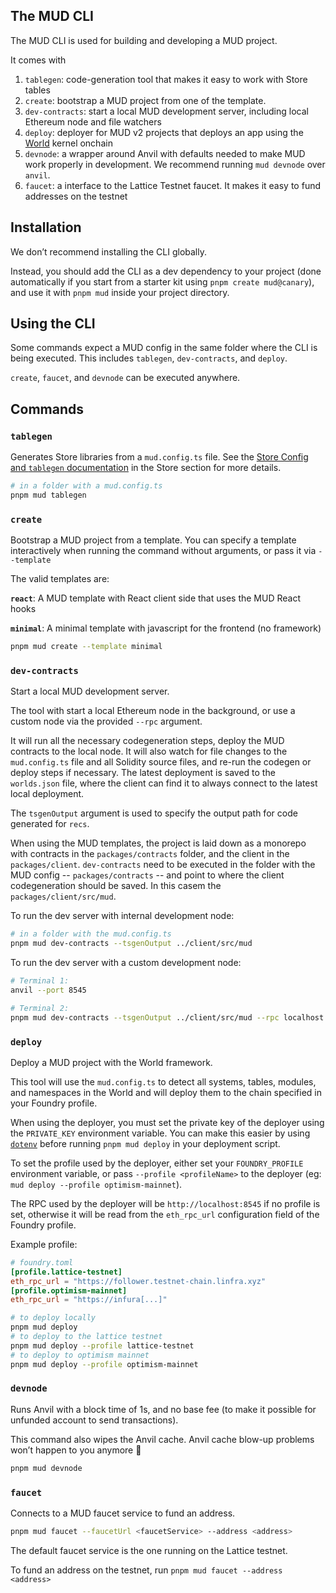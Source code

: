 ## The MUD CLI

The MUD CLI is used for building and developing a MUD project.

It comes with

1. `tablegen`: code-generation tool that makes it easy to work with Store tables
2. `create`: bootstrap a MUD project from one of the template.
3. `dev-contracts`: start a local MUD development server, including local Ethereum node and file watchers
4. `deploy`: deployer for MUD v2 projects that deploys an app using the [World](world) kernel onchain
5. `devnode`: a wrapper around Anvil with defaults needed to make MUD work properly in development. We recommend running `mud devnode` over `anvil`.
6. `faucet`: a interface to the Lattice Testnet faucet. It makes it easy to fund addresses on the testnet

## Installation

We don’t recommend installing the CLI globally.

Instead, you should add the CLI as a dev dependency to your project (done automatically if you start from a starter kit using `pnpm create mud@canary`), and use it with `pnpm mud` inside your project directory.

## Using the CLI

Some commands expect a MUD config in the same folder where the CLI is being executed. This includes `tablegen`, `dev-contracts`, and `deploy`.

`create`, `faucet`, and `devnode` can be executed anywhere.

## Commands

### `tablegen`

Generates Store libraries from a `mud.config.ts` file. See the [Store Config and `tablegen` documentation](store/config) in the Store section for more details.

```bash
# in a folder with a mud.config.ts
pnpm mud tablegen
```

### `create`

Bootstrap a MUD project from a template. You can specify a template interactively when running the command without arguments, or pass it via `--template`

The valid templates are:

**`react`**: A MUD template with React client side that uses the MUD React hooks

**`minimal`**: A minimal template with javascript for the frontend (no framework)

```bash
pnpm mud create --template minimal
```

### `dev-contracts`

Start a local MUD development server.

The tool with start a local Ethereum node in the background, or use a custom node via the provided `--rpc` argument.

It will run all the necessary codegeneration steps, deploy the MUD contracts to the local node.
It will also watch for file changes to the `mud.config.ts` file and all Solidity source files, and re-run the codegen or deploy steps if necessary.
The latest deployment is saved to the `worlds.json` file, where the client can find it to always connect to the latest local deployment.

The `tsgenOutput` argument is used to specify the output path for code generated for `recs`.

When using the MUD templates, the project is laid down as a monorepo with contracts in the `packages/contracts` folder, and the client in the `packages/client`. `dev-contracts` need to be executed in the folder with the MUD config -- `packages/contracts` -- and point to where the client codegeneration should be saved. In this casem the `packages/client/src/mud`.

To run the dev server with internal development node:

```bash
# in a folder with the mud.config.ts
pnpm mud dev-contracts --tsgenOutput ../client/src/mud
```

To run the dev server with a custom development node:

```bash
# Terminal 1:
anvil --port 8545

# Terminal 2:
pnpm mud dev-contracts --tsgenOutput ../client/src/mud --rpc localhost:8545
```

### `deploy`

Deploy a MUD project with the World framework.

This tool will use the `mud.config.ts` to detect all systems, tables, modules, and namespaces in the World and will deploy them to the chain specified in your Foundry profile.

When using the deployer, you must set the private key of the deployer using the `PRIVATE_KEY` environment variable. You can make this easier by using [`dotenv`](https://www.npmjs.com/package/dotenv) before running `pnpm mud deploy` in your deployment script.

To set the profile used by the deployer, either set your `FOUNDRY_PROFILE` environment variable, or pass `--profile <profileName>` to the deployer (eg: `mud deploy --profile optimism-mainnet`).

The RPC used by the deployer will be `http://localhost:8545` if no profile is set, otherwise it will be read from the `eth_rpc_url` configuration field of the Foundry profile.

Example profile:

```toml
# foundry.toml
[profile.lattice-testnet]
eth_rpc_url = "https://follower.testnet-chain.linfra.xyz"
[profile.optimism-mainnet]
eth_rpc_url = "https://infura[...]"
```

```bash
# to deploy locally
pnpm mud deploy
# to deploy to the lattice testnet
pnpm mud deploy --profile lattice-testnet
# to deploy to optimism mainnet
pnpm mud deploy --profile optimism-mainnet
```

### `devnode`

Runs Anvil with a block time of 1s, and no base fee (to make it possible for unfunded account to send transactions).

This command also wipes the Anvil cache. Anvil cache blow-up problems won’t happen to you anymore 🙂

```bash
pnpm mud devnode
```

### `faucet`

Connects to a MUD faucet service to fund an address.

```bash
pnpm mud faucet --faucetUrl <faucetService> --address <address>
```

The default faucet service is the one running on the Lattice testnet.

To fund an address on the testnet, run `pnpm mud faucet --address <address>`
